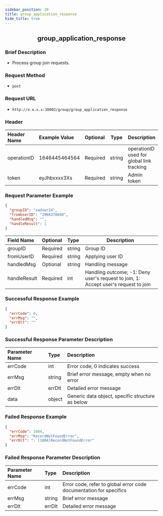 ```yaml
---
sidebar_position: 20
title: group_application_response
hide_title: true
---
```


<center>

## group_application_response

</center>

### Brief Description
- Process group join requests.
### Request Method
- `post` 
### Request URL
- `http://x.x.x.x:10002/group/group_application_response` 


### Header
| Header Name | Example Value | Optional | Type | Description |
|:----    |:-------    |:--- |---|------      |
|operationID|1646445464564|Required|string|operationID used for global link tracking|
|token|eyJhbxxxx3Xs|Required|string|Admin token|


### Request Parameter Example

```json
{
  "groupID": "xadxwr24",
  "fromUserID": "2966378840",
  "handledMsg": "",
  "handleResult": 1
}
```
| Field Name | Optional | Type | Description |
|:----    |:-------    |:--- |---|
|groupID|Required|string|Group ID|
|fromUserID|Required|string|Applying user ID|
|handledMsg|Optional|string|Handling message|
|handleResult|Required|int|Handling outcome; -1: Deny user's request to join, 1: Accept user's request to join|
### Successful Response Example

```json
{
  "errCode": 0,
  "errMsg": "",
  "errDlt": ""
}
```
### Successful Response Parameter Description

| Parameter Name | Type | Description |
|:----    |:-------    |:--- |
|errCode|int|Error code, 0 indicates success|
|errMsg|string|Brief error message, empty when no error|
|errDlt|errDlt|Detailed error message|
|data|object|Generic data object, specific structure as below|
### Failed Response Example

```json
{
  "errCode": 1004,
  "errMsg": "RecordNotFoundError",
  "errDlt": ": [1004]RecordNotFoundError"
}
```
### Failed Response Parameter Description

| Parameter Name | Type | Description |
|:----    |:-------    |:--- |
|errCode|int|Error code, refer to global error code documentation for specifics|
|errMsg|string|Brief error message|
|errDlt|errDlt|Detailed error message|